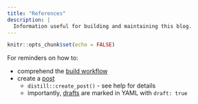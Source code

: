 ```yaml
---
title: "References"
description: |
  Information useful for building and maintaining this blog.
---
```


```r
knitr::opts_chunk$set(echo = FALSE)
```

For reminders on how to:

- comprehend the [build workflow](https://rstudio.github.io/distill/website.html)
- create a [post](https://rstudio.github.io/distill/blog_workflow.html)
    - `distill::create_post()` - see help for details
    - importantly, [drafts](https://rstudio.github.io/distill/blog_workflow.html#draft-option)
      are marked in YAML with `draft: true`
